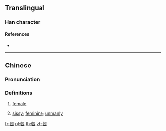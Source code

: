 ==Translingual==

===Han character===
{{Han char|rn=5|rad=乙|as=07|sn=8|four=47715|canj=PDWYI|ids=⿺也母}}

====References====
* {{Han ref|kx=0084.201|hdz=42382.040|uh=4E78|ud=20088}}

----

==Chinese==
{{zh-forms}}

===Pronunciation===
{{zh-pron
|m=nǎ
|c=naa2
|mc=
|oc=
|ma=
|cat=suf
}}

===Definitions===
{{zh-hanzi}}

# {{lb|zh|Cantonese}} [[female]]
#: {{zh-x|豬乸|sow|C}}
# {{lb|zh|Cantonese}} [[sissy]]; [[feminine]]; [[unmanly]]
#: {{zh-x|乸型|sissy man|C}}

[[fr:乸]]
[[pl:乸]]
[[th:乸]]
[[zh:乸]]